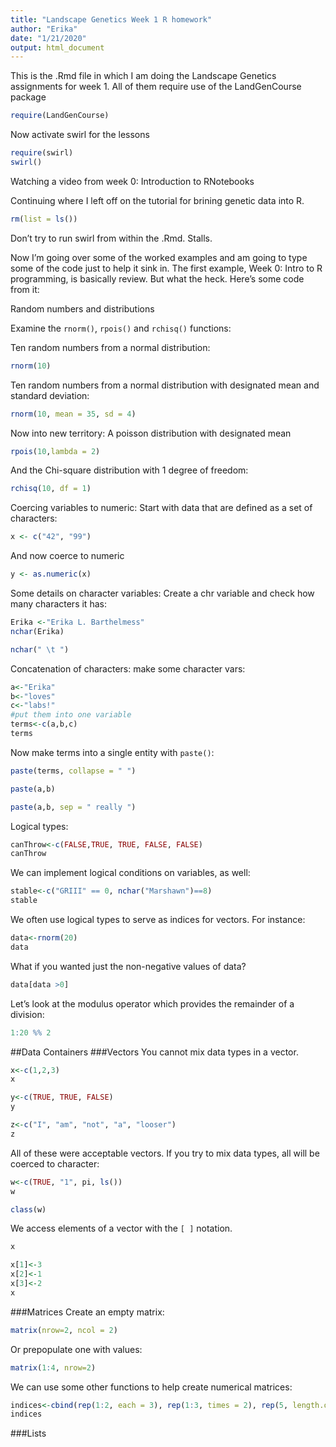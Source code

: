 ```yaml
---
title: "Landscape Genetics Week 1 R homework"
author: "Erika"
date: "1/21/2020"
output: html_document
---
```


This is the .Rmd file in which I am doing the Landscape Genetics assignments for week 1. All of them require use of the LandGenCourse package

```r
require(LandGenCourse)
```
Now activate swirl for the lessons
```r
require(swirl)
swirl()
```

Watching a video from week 0: Introduction to RNotebooks

Continuing where I left off on the tutorial for brining genetic data into R.


```r
rm(list = ls())
```
Don't try to run swirl from within the .Rmd.  Stalls.

Now I'm going over some of the worked examples and am going to type some of the code just to help it sink in.  The first example, Week 0: Intro to R programming, is basically review.  But what the heck.  Here's some code from it:

Random numbers and distributions

Examine the `rnorm()`,  `rpois()` and `rchisq()` functions:

Ten random numbers from a normal distribution:
```r
rnorm(10)
```
Ten random numbers from a normal distribution with designated mean and standard deviation:
```r
rnorm(10, mean = 35, sd = 4)
```
Now into new territory: A poisson distribution with designated mean
```r
rpois(10,lambda = 2)
```
And the Chi-square distribution with 1 degree of freedom:
```r
rchisq(10, df = 1)
```
Coercing variables to numeric:
Start with data that are defined as a set of characters:
```r
x <- c("42", "99")
```
And now coerce to numeric
```r
y <- as.numeric(x)
```
Some details on character variables:
Create a chr variable and check how many characters it has:
```r
Erika <-"Erika L. Barthelmess"
nchar(Erika)
```
```r
nchar(" \t ")
```
Concatenation of characters:
make some character vars:
```r
a<-"Erika"
b<-"loves"
c<-"labs!"
#put them into one variable
terms<-c(a,b,c)
terms
```
Now make terms into a single entity with `paste()`:
```r
paste(terms, collapse = " ")
```
```r
paste(a,b)
```
```r
paste(a,b, sep = " really ")
```
Logical types:
```r
canThrow<-c(FALSE,TRUE, TRUE, FALSE, FALSE)
canThrow
```
We can implement logical conditions on variables, as well:
```r
stable<-c("GRIII" == 0, nchar("Marshawn")==8)
stable
```
We often use logical types to serve as indices for vectors.  For instance:
```r
data<-rnorm(20)
data
```
What if you wanted just the non-negative values of data?
```r
data[data >0]
```
Let's look at the modulus operator which provides the remainder of a division:
```r
1:20 %% 2
```
##Data Containers
###Vectors
You cannot mix data types in a vector.

```r
x<-c(1,2,3)
x
```

```r
y<-c(TRUE, TRUE, FALSE)
y
```
```r
z<-c("I", "am", "not", "a", "looser")
z
```
All of these were acceptable vectors.
If you try to mix data types, all will be coerced to character:
```r
w<-c(TRUE, "1", pi, ls())
w
```
```r
class(w)
```
We access elements of a vector with the `[ ]` notation.
```r
x
```
```r
x[1]<-3
x[2]<-1
x[3]<-2
x

```
###Matrices
Create an empty matrix:
```r
matrix(nrow=2, ncol = 2)
```
Or prepopulate one with values:
```r
matrix(1:4, nrow=2)
```
We can use some other functions to help create numerical matrices:
```r
indices<-cbind(rep(1:2, each = 3), rep(1:3, times = 2), rep(5, length.out = 6))
indices
```
###Lists

